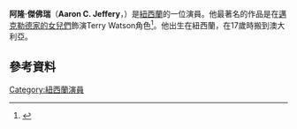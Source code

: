 {{Infobox person
| name          = Aaron Jeffery
| image         = Aaron Jeffery at the 2011 Ducati Launch.jpg
| birth_name    =
| birth_date    = {{birth year and age|1970|df=y}}
| birth_place   = 紐西蘭[[奧克蘭|奧克蘭]]
| occupation    = 演員
| years_active  = 1993 – 現在
| notable_works = 
| spouse        = Melinda Medich (2003–05)
| partner       = [[Zoe_Naylor|Zoe Naylor]] (2010–)
| children      = 2
}}
'''阿隆·傑佛瑞'''（'''Aaron C. Jeffery'''，{{bd|1970年}}）是[[紐西蘭|紐西蘭]]的一位演員。他最著名的作品是在[[邁克勒德家的女兒們|邁克勒德家的女兒們]]飾演Terry Watson角色<ref>{{cite news|url=http://www.news.com.au/entertainment/celebrity/zoe-naylor-and-aaron-jeffrey-parade-their-affection/story-e6frfmqr-1225928063753|title=Zoe Naylor and Aaron Jeffrey parade their affection|date=22 September 2010|work=[[News.com.au|News.com.au]]|publisher=[[News_Limited|News Limited]]|accessdate=25 June 2012|archive-date=2012-08-14|archive-url=https://web.archive.org/web/20120814105337/http://www.news.com.au/entertainment/celebrity/zoe-naylor-and-aaron-jeffrey-parade-their-affection/story-e6frfmqr-1225928063753|dead-url=no}}</ref>。他出生在紐西蘭，在17歲時搬到澳大利亞。
==參考資料==
{{reflist}}
[[Category:紐西蘭演員|Category:紐西蘭演員]]